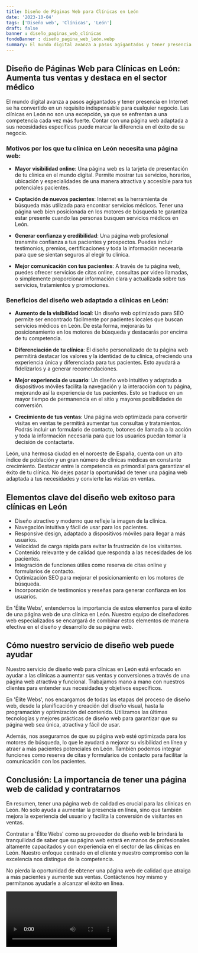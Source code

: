 ```yaml
---
title: Diseño de Páginas Web para Clínicas en León
date: '2023-10-04'
tags: ['Diseño web', 'Clínicas', 'León']
draft: false
banner : diseño_paginas_web_clínicas
fondoBanner : diseño_pagina_web_león.webp
summary: El mundo digital avanza a pasos agigantados y tener presencia en Internet se ha convertido en un requisito indispensable para cualquier negocio. Las clínicas en León no son una excepción, ya que se enfrentan a una competencia cada vez más fuerte. Contar con una página web adaptada a sus necesidades específicas puede marcar la diferencia en el éxito de su negocio.
---
```


## Diseño de Páginas Web para Clínicas en León: Aumenta tus ventas y destaca en el sector médico

El mundo digital avanza a pasos agigantados y tener presencia en Internet se ha convertido en un requisito indispensable para cualquier negocio. Las clínicas en León no son una excepción, ya que se enfrentan a una competencia cada vez más fuerte. Contar con una página web adaptada a sus necesidades específicas puede marcar la diferencia en el éxito de su negocio.

### Motivos por los que tu clínica en León necesita una página web:

- **Mayor visibilidad online**: Una página web es la tarjeta de presentación de tu clínica en el mundo digital. Permite mostrar tus servicios, horarios, ubicación y especialidades de una manera atractiva y accesible para tus potenciales pacientes.

- **Captación de nuevos pacientes**: Internet es la herramienta de búsqueda más utilizada para encontrar servicios médicos. Tener una página web bien posicionada en los motores de búsqueda te garantiza estar presente cuando las personas busquen servicios médicos en León.

- **Generar confianza y credibilidad**: Una página web profesional transmite confianza a tus pacientes y prospectos. Puedes incluir testimonios, premios, certificaciones y toda la información necesaria para que se sientan seguros al elegir tu clínica.

- **Mejor comunicación con tus pacientes**: A través de tu página web, puedes ofrecer servicios de citas online, consultas por video llamadas, o simplemente proporcionar información clara y actualizada sobre tus servicios, tratamientos y promociones.

### Beneficios del diseño web adaptado a clínicas en León:

- **Aumento de la visibilidad local**: Un diseño web optimizado para SEO permite ser encontrado fácilmente por pacientes locales que buscan servicios médicos en León. De esta forma, mejorarás tu posicionamiento en los motores de búsqueda y destacarás por encima de tu competencia.

- **Diferenciación de tu clínica**: El diseño personalizado de tu página web permitirá destacar los valores y la identidad de tu clínica, ofreciendo una experiencia única y diferenciada para tus pacientes. Esto ayudará a fidelizarlos y a generar recomendaciones.

- **Mejor experiencia de usuario**: Un diseño web intuitivo y adaptado a dispositivos móviles facilita la navegación y la interacción con tu página, mejorando así la experiencia de tus pacientes. Esto se traduce en un mayor tiempo de permanencia en el sitio y mayores posibilidades de conversión.

- **Crecimiento de tus ventas**: Una página web optimizada para convertir visitas en ventas te permitirá aumentar tus consultas y tratamientos. Podrás incluir un formulario de contacto, botones de llamada a la acción y toda la información necesaria para que los usuarios puedan tomar la decisión de contactarte.

León, una hermosa ciudad en el noroeste de España, cuenta con un alto índice de población y un gran número de clínicas médicas en constante crecimiento. Destacar entre la competencia es primordial para garantizar el éxito de tu clínica. No dejes pasar la oportunidad de tener una página web adaptada a tus necesidades y convierte las visitas en ventas.

<GifSeo />

<Cta />

## Elementos clave del diseño web exitoso para clínicas en León

- Diseño atractivo y moderno que refleje la imagen de la clínica.
- Navegación intuitiva y fácil de usar para los pacientes.
- Responsive design, adaptado a dispositivos móviles para llegar a más usuarios.
- Velocidad de carga rápida para evitar la frustración de los visitantes.
- Contenido relevante y de calidad que responda a las necesidades de los pacientes.
- Integración de funciones útiles como reserva de citas online y formularios de contacto.
- Optimización SEO para mejorar el posicionamiento en los motores de búsqueda.
- Incorporación de testimonios y reseñas para generar confianza en los usuarios.

En 'Élite Webs', entendemos la importancia de estos elementos para el éxito de una página web de una clínica en León. Nuestro equipo de diseñadores web especializados se encargará de combinar estos elementos de manera efectiva en el diseño y desarrollo de su página web.

## Cómo nuestro servicio de diseño web puede ayudar

Nuestro servicio de diseño web para clínicas en León está enfocado en ayudar a las clínicas a aumentar sus ventas y conversiones a través de una página web atractiva y funcional. Trabajamos mano a mano con nuestros clientes para entender sus necesidades y objetivos específicos.

En 'Élite Webs', nos encargamos de todas las etapas del proceso de diseño web, desde la planificación y creación del diseño visual, hasta la programación y optimización del contenido. Utilizamos las últimas tecnologías y mejores prácticas de diseño web para garantizar que su página web sea única, atractiva y fácil de usar.

Además, nos aseguramos de que su página web esté optimizada para los motores de búsqueda, lo que le ayudará a mejorar su visibilidad en línea y atraer a más pacientes potenciales en León. También podemos integrar funciones como reserva de citas y formularios de contacto para facilitar la comunicación con los pacientes.

## Conclusión: La importancia de tener una página web de calidad y contratarnos

En resumen, tener una página web de calidad es crucial para las clínicas en León. No solo ayuda a aumentar la presencia en línea, sino que también mejora la experiencia del usuario y facilita la conversión de visitantes en ventas.

Contratar a 'Élite Webs' como su proveedor de diseño web le brindará la tranquilidad de saber que su página web estará en manos de profesionales altamente capacitados y con experiencia en el sector de las clínicas en León. Nuestro enfoque centrado en el cliente y nuestro compromiso con la excelencia nos distingue de la competencia.

No pierda la oportunidad de obtener una página web de calidad que atraiga a más pacientes y aumente sus ventas. Contáctenos hoy mismo y permítanos ayudarle a alcanzar el éxito en línea.

<Video />

<CtaBot job='Clínicas' city='León'/>

<Gmaps query='León+españa+maps' />
